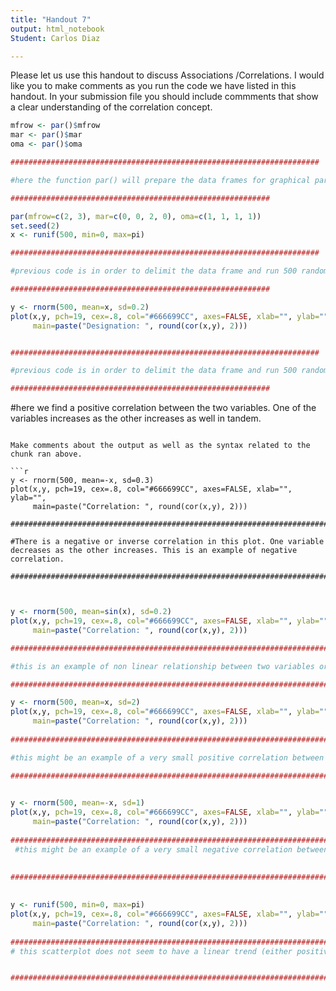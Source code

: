 ---
title: "Handout 7"
output: html_notebook
Student: Carlos Diaz

---
Please let us use this handout to discuss Associations /Correlations. I would like you to make comments as you run the code we have listed in this handout. In your submission file you should include commments that show a clear understanding of the correlation concept.

```{r}
mfrow <- par()$mfrow
mar <- par()$mar
oma <- par()$oma

#####################################################################

#here the function par() will prepare the data frames for graphical parameters. 

##########################################################


```



```{r}
par(mfrow=c(2, 3), mar=c(0, 0, 2, 0), oma=c(1, 1, 1, 1))
set.seed(2)
x <- runif(500, min=0, max=pi)

#####################################################################

#previous code is in order to delimit the data frame and run 500 random points.  

##########################################################
```




```{r}
y <- rnorm(500, mean=x, sd=0.2)
plot(x,y, pch=19, cex=.8, col="#666699CC", axes=FALSE, xlab="", ylab="", 
     main=paste("Designation: ", round(cor(x,y), 2)))


#####################################################################

#previous code is in order to delimit the data frame and run 500 random but following normality points. There is specific code for no labels. The code also runs a correlation (that is also being rounded) between variables "x" and "y' that is in this case there are labeling as "designation". 

##########################################################
```

#################################################################################


#here we find a positive correlation between the two variables. One of the variables increases as the other increases as well in tandem.

#############################################################################
```

Make comments about the output as well as the syntax related to the chunk ran above.

```{r}
y <- rnorm(500, mean=-x, sd=0.3)
plot(x,y, pch=19, cex=.8, col="#666699CC", axes=FALSE, xlab="", ylab="", 
     main=paste("Correlation: ", round(cor(x,y), 2)))
     
####################################################################################

#There is a negative or inverse correlation in this plot. One variable decreases as the other increases. This is an example of negative correlation. 

#####################################################################################
     
     
```


```{r}
y <- rnorm(500, mean=sin(x), sd=0.2)
plot(x,y, pch=19, cex=.8, col="#666699CC", axes=FALSE, xlab="", ylab="", 
     main=paste("Correlation: ", round(cor(x,y), 2)))

########################################################################################

#this is an example of non linear relationship between two variables or an example of curvelinear relationship. 

########################################################################################


```




```{r}
y <- rnorm(500, mean=x, sd=2)
plot(x,y, pch=19, cex=.8, col="#666699CC", axes=FALSE, xlab="", ylab="", 
     main=paste("Correlation: ", round(cor(x,y), 2)))
     
###################################################################################

#this might be an example of a very small positive correlation between two variables. Some outliers are observed but it does appear as an positive outward but small correlation.

#################################################################################
     
```



```{r}
y <- rnorm(500, mean=-x, sd=1)
plot(x,y, pch=19, cex=.8, col="#666699CC", axes=FALSE, xlab="", ylab="", 
     main=paste("Correlation: ", round(cor(x,y), 2)))
     
##################################################################################
 #this might be an example of a very small negative correlation between two variables. Some outliers are observed but it does appear as an negative downward but small correlation.
 
 
################################################################################   
     
```



```{r}
y <- runif(500, min=0, max=pi)
plot(x,y, pch=19, cex=.8, col="#666699CC", axes=FALSE, xlab="", ylab="", 
     main=paste("Correlation: ", round(cor(x,y), 2)))
     
################################################################################
# this scatterplot does not seem to have a linear trend (either positive or negative). This is possible a zero correlation or near zero correlation plot. 


################################################################################
     
```





